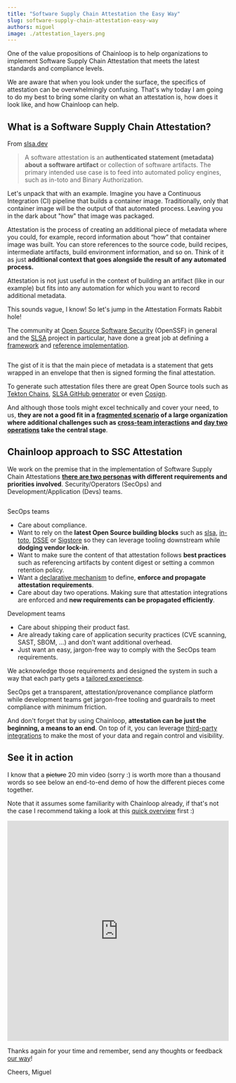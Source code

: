 ```yaml
---
title: "Software Supply Chain Attestation the Easy Way"
slug: software-supply-chain-attestation-easy-way
authors: miguel
image: ./attestation_layers.png
---
```



One of the value propositions of Chainloop is to help organizations to implement Software Supply Chain Attestation that meets the latest standards and compliance levels.

We are aware that when you look under the surface, the specifics of attestation can be overwhelmingly confusing. That's why today I am going to do my best to bring some clarity on what an attestation is, how does it look like, and how Chainloop can help.

<!--truncate-->

## What is a Software Supply Chain Attestation?

From [slsa.dev](https://slsa.dev/attestation-model)

> A software attestation is an **authenticated statement (metadata) about a software artifact** or collection of software artifacts.
> The primary intended use case is to feed into automated policy engines, such as in-toto and Binary Authorization.

Let's unpack that with an example. Imagine you have a Continuous Integration (CI) pipeline that builds a container image. Traditionally, only that container image will be the output of that automated process. Leaving you in the dark about "how" that image was packaged.

Attestation is the process of creating an additional piece of metadata where you could, for example, record information about “how” that container image was built. You can store references to the source code, build recipes, intermediate artifacts, build environment information, and so on. Think of it as just **additional context that goes alongside the result of any automated process.**

Attestation is not just useful in the context of building an artifact (like in our example) but fits into any automation for which you want to record additional metadata.

This sounds vague, I know! So let's jump in the Attestation Formats Rabbit hole!

The community at [Open Source Software Security](https://openssf.org/) (OpenSSF) in general and the [SLSA](https://slsa.dev) project in particular, have done a great job at defining a [framework](https://slsa.dev/spec/v0.1/levels#detailed-explanation) and [reference implementation](https://slsa.dev/attestation-model#recommended-suite).

<Image img={LayersImage} />

The gist of it is that the main piece of metadata is a statement that gets wrapped in an envelope that then is signed forming the final attestation.

To generate such attestation files there are great Open Source tools such as [Tekton Chains](https://tekton.dev/docs/chains/), [SLSA GitHub generator](https://github.com/slsa-framework/slsa-github-generator) or even [Cosign](https://docs.sigstore.dev/cosign/attestation/).

And although those tools might excel technically and cover your need, to us, **they are not a good fit in a [fragmented scenario](/blog/introducing-chainloop) of a large organization where additional challenges such as [cross-team interactions](/blog/a-tale-of-supply-chain-attestation#day-one-integration) and [day two operations](/blog/a-tale-of-supply-chain-attestation#day-two-challenges) take the central stage**.

## Chainloop approach to SSC Attestation

We work on the premise that in the implementation of Software Supply Chain Attestations **[there are two personas](/how-does-it-work/#role-tailored-experience) with different requirements and priorities involved**. Security/Operators (SecOps) and Development/Application (Devs) teams.

<Image img={OverViewImage} />

SecOps teams

- Care about compliance.
- Want to rely on the **latest Open Source building blocks** such as [slsa](https://slsa.dev/), [in-toto](https://in-toto.io/), [DSSE](https://github.com/secure-systems-lab/dsse) or [Sigstore](https://www.sigstore.dev/) so they can leverage tooling downstream while **dodging vendor lock-in**.
- Want to make sure the content of that attestation follows **best practices** such as referencing artifacts by content digest or setting a common retention policy.
- Want a [declarative mechanism](/reference/operator/contract) to define, **enforce and propagate attestation requirements**.
- Care about day two operations. Making sure that attestation integrations are enforced and **new requirements can be propagated efficiently**.

Development teams

- Care about shipping their product fast.
- Are already taking care of application security practices (CVE scanning, SAST, SBOM, …) and don’t want additional overhead.
- Just want an easy, jargon-free way to comply with the SecOps team requirements.

We acknowledge those requirements and designed the system in such a way that each party gets a [tailored experience](/how-does-it-work/#role-tailored-experience).

SecOps get a transparent, attestation/provenance compliance platform while development teams get jargon-free tooling and guardrails to meet compliance with minimum friction.

And don't forget that by using Chainloop, **attestation can be just the beginning, a means to an end**. On top of it, you can leverage [third-party integrations](/how-does-it-work/#third-party-integration-fan-out) to make the most of your data and regain control and visibility.

## See it in action

I know that a ~~picture~~ 20 min video (sorry :) is worth more than a thousand words so see below an end-to-end demo of how the different pieces come together.

Note that it assumes some familiarity with Chainloop already, if that's not the case I recommend taking a look at this [quick overview](/how-does-it-work/) first :)

<iframe
  width="100%"
  height="500"
  src="https://www.youtube.com/embed/Q_0dlBqKtIU"
  title="YouTube video player"
  frameborder="0"
  allow="accelerometer; autoplay; clipboard-write; encrypted-media; gyroscope; picture-in-picture; web-share"
  allowfullscreen
></iframe>

Thanks again for your time and remember, send any thoughts or feedback [our way](https://us21.list-manage.com/contact-form?u=801f42b3abafc40b1a17c5f25&form_id=3f3bbfe15e6fcd4a60be9b966652cfd5)!

Cheers,
Miguel

<MailingListForm />
